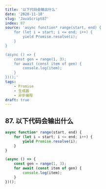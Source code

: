```yaml
---
title: '以下代码会输出什么'
date: '2020-11-18'
slug: 'JavaScript87'
index: 87
source: 'async function* range(start, end) {
	for (let i = start; i <= end; i++) {
		yield Promise.resolve(i);
	}
}

(async () => {
	const gen = range(1, 3);
	for await (const item of gen) {
		console.log(item);
	}
})();'
tags:
    - Promise
    - 生成器
    - 异步编程
draft: true
---
```


## 87. 以下代码会输出什么

```js:index.js
async function* range(start, end) {
	for (let i = start; i <= end; i++) {
		yield Promise.resolve(i);
	}
}

(async () => {
	const gen = range(1, 3);
	for await (const item of gen) {
		console.log(item);
	}
})();
```
